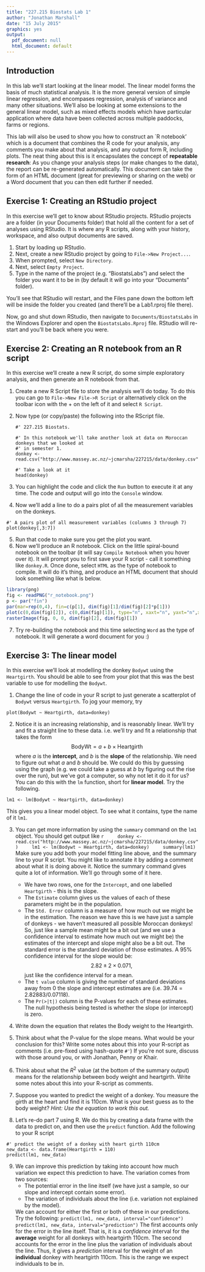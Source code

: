 ```yaml
---
title: "227.215 Biostats Lab 1"
author: "Jonathan Marshall"
date: "15 July 2015"
graphics: yes
output:
  pdf_document: null
  html_document: default
---
```


## Introduction ##

In this lab we'll start looking at the linear model. The linear model forms the basis of much statistical analysis. It is the more general version of simple linear regression, and encompases regression, analysis of variance and many other situations. We'll also be looking at some extensions to the general linear model, such as mixed effects models which have particular application where data have been collected across multiple paddocks, farms or regions.

This lab will also be used to show you how to construct an `R notebook' which is a document that combines the R code for your analysis, any comments you make about that analysis, and any output form R, including plots. The neat thing about this is it encapsulates the concept of **repeatable research**: As you change your analysis steps (or make changes to the data), the report can be re-generated automatically. This document can take the form of an HTML document (great for previewing or sharing on the web) or a Word document that you can then edit further if needed.

## Exercise 1: Creating an RStudio project ##

In this exercise we'll get to know about RStudio projects. RStudio projects are a folder (in your Documents folder) that hold all the content for a set of analyses using RStudio. It is where any R scripts, along with your history, workspace, and also output documents are saved.

1. Start by loading up RStudio.
2. Next, create a new RStudio project by going to `File->New Project...`.
3. When prompted, select `New Directory`.
4. Next, select `Empty Project`.
5. Type in the name of the project (e.g. "BiostatsLabs") and select the folder you want it to be in (by default it will go into your "Documents" folder).

You'll see that RStudio will restart, and the Files pane down the bottom left will be inside the folder you created (and there'll be a Lab1.rproj file there).

Now, go and shut down RStudio, then navigate to `Documents/BiostatsLabs` in the Windows Explorer and open the `BiostatsLabs.Rproj` file. RStudio will re-start and you'll be back where you were.

## Exercise 2: Creating an R notebook from an R script ##

In this exercise we'll create a new R script, do some simple exploratory analysis, and then generate an R notebook from that.

1. Create a new R Script file to store the analysis we'll do today. To do this you can go to `File->New File->R Script` or alternatively click on the toolbar icon with the + on the left of it and select `R Script`.

2. Now type (or copy/paste) the following into the RScript file.

    ```
    #' 227.215 Biostats.
    
    #' In this notebook we'll take another look at data on Moroccan donkeys that we looked at
    #' in semester 1.
    donkey <- read.csv("http://www.massey.ac.nz/~jcmarsha/227215/data/donkey.csv")
    
    #' Take a look at it
    head(donkey)
    ```

3. You can highlight the code and click the `Run` button to execute it at any time. The code and output will go into the `Console` window.
4. Now we'll add a line to do a pairs plot of all the measurement variables on the donkeys.
```
#' A pairs plot of all measurement variables (columns 3 through 7)
plot(donkey[,3:7])
```

5. Run that code to make sure you get the plot you want.
6. Now we'll produce an R notebook. Click on the little spiral-bound notebook on the toolbar (it will say `Compile Notebook` when you hover over it). It will prompt you to first save your R script - call it something like `donkey.R`. Once done, select `HTML` as the type of notebook to compile. It will do it's thing, and produce an HTML document that should look something like what is below.

```r
library(png)
fig <- readPNG("r_notebook.png")
p <- par("fin")
par(mar=rep(0,4), fin=c(p[1], dim(fig)[1]/dim(fig)[2]*p[1]))
plot(c(0,dim(fig)[2]), c(0,dim(fig)[1]), type="n", xaxt="n", yaxt="n",xlab="", ylab="", xaxs="i", yaxs="i")
rasterImage(fig, 0, 0, dim(fig)[2], dim(fig)[1])
```

7. Try re-building the notebook and this time selecting `Word` as the type of notebook. It will generate a word document for you :)

## Exercise 3: The linear model ##

In this exercise we'll look at modelling the donkey `Bodywt` using the `Heartgirth`. You should be able to see from your plot that this was the best variable to use for modelling the `Bodywt`.

1. Change the line of code in your R script to just generate a scatterplot of `Bodywt` versus `Heartgirth`. To jog your memory, try
```
plot(Bodywt ~ Heartgirth, data=donkey)
```
  
2. Notice it is an increasing relationship, and is reasonably linear. We'll try and fit a straight line to these data. i.e. we'll try and fit a relationship that takes the form
  $$
  \mathsf{BodyWt} = a + b \times \mathsf{Heartgirth}
  $$
where $a$ is the **intercept**, and $b$ is the **slope** of the relationship. We need to figure out what $a$ and $b$ should be. We could do this by guessing using the graph (e.g. we could take a guess at $b$ by figuring out the rise over the run), but we've got a computer, so why not let it do it for us?  You can do this with the `lm` function, short for **linear model**. Try the following.
```
lm1 <- lm(Bodywt ~ Heartgirth, data=donkey)
```
This gives you a linear model object. To see what it contains, type the name of it `lm1`.

3. You can get more information by using the `summary` command on the `lm1` object. You should get output like
    ```r
    donkey <- read.csv("http://www.massey.ac.nz/~jcmarsha/227215/data/donkey.csv")
    lm1 <- lm(Bodywt ~ Heartgirth, data=donkey)
    summary(lm1)
    ```
    Make sure you add both your model fitting line above, and the summary line to your R script. You might like to annotate it by adding a comment about what it is doing above it.
    Notice the summary command gives quite a lot of information. We'll go through some of it here.
    * We have two rows, one for the `Intercept`, and one labelled `Heartgirth` - this is the slope.
    * The `Estimate` column gives us the values of each of these parameters might be in the population.
    * The `Std. Error` column is a measure of how much out we might be in the estimation. The reason we have this is we have just a sample of donkeys - we haven't measured all possible Moroccan donkeys! So, just like a sample mean might be a bit out (and we use a confidence interval to estimate how much out we might be) the estimates of the intercept and slope might also be a bit out. The standard error is the standard deviation of those estimates. A 95% confidence interval for the slope would be:
$$
2.82 \pm 2 \times 0.071,
$$
just like the confidence interval for a mean.
    * The `t value` column is giving the number of standard deviations away from 0 the slope and intercept estimates are (i.e. $39.74 = 2.82883 / 0.07118$).
    * The `Pr(>|t|)` column is the P-values for each of these estimates. The null hypothesis being tested is whether the slope (or intercept) is zero.

4. Write down the equation that relates the Body weight to the Heartgirth.

5. Think about what the P-value for the slope means. What would be your conclusion for this? Write some notes about this into your R-script as comments (i.e. pre-fixed using hash-quote `#' `) If you're not sure, discuss with those around you, or with Jonathan, Penny or Khair.

6. Think about what the $R^2$ value (at the bottom of the summary output) means for the relationship between body weight and heartgirth. Write some notes about this into your R-script as comments.

7. Suppose you wanted to predict the weight of a donkey. You measure the girth at the heart and find it is 110cm. What is your best guess as to the body weight?  *Hint: Use the equation to work this out.*

8. Let's re-do part 7 using R. We do this by creating a data frame with the data to predict on, and then use the `predict` function. Add the following to your R script
```
#' predict the weight of a donkey with heart girth 110cm
new_data <- data.frame(Heartgirth = 110)
predict(lm1, new_data)
```
9. We can improve this prediction by taking into account how much variation we expect this prediction to have. The variation comes from two sources:
    * The potential error in the line itself (we have just a sample, so our slope and intercept contain some error).
    * The variation of individuals about the line (i.e. variation not explained by the model).

    We can account for either the first or both of these in our predictions. Try the following:
    ```
    predict(lm1, new_data, interval="confidence")
    predict(lm1, new_data, interval="prediction")
    ```
    The first accounts only for the error in the line itself. That is, it is a *confidence* interval for the **average** weight for all donkeys with heartgirth 110cm.  The second accounts for the error in the line plus the variation of individuals about the line. Thus, it gives a *prediction* interval for the weight of an **individual** donkey with heartgirth 110cm. This is the range we expect individuals to be in.